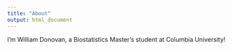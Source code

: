 ```yaml
---
title: "About"
output: html_document
---
```


I'm William Donovan, a Biostatistics Master's student at Columbia University!

